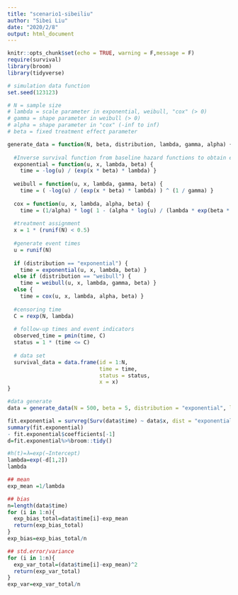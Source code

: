 ```yaml
---
title: "scenario1-sibeiliu"
author: "Sibei Liu"
date: "2020/2/8"
output: html_document
---
```


```r
knitr::opts_chunk$set(echo = TRUE, warning = F,message = F)
require(survival)
library(broom)
library(tidyverse)

```



```r
# simulation data function
set.seed(123123)

# N = sample size    
# lambda = scale parameter in exponential, weibull, "cox" (> 0)
# gamma = shape parameter in weibull (> 0)
# alpha = shape parameter in "cox" (-inf to inf)
# beta = fixed treatment effect parameter

generate_data = function(N, beta, distribution, lambda, gamma, alpha) {
  
  #Inverse survival function from baseline hazard functions to obtain event times
  exponential = function(u, x, lambda, beta) {
    time = -log(u) / (exp(x * beta) * lambda) }
  
  weibull = function(u, x, lambda, gamma, beta) {
    time = ( -log(u) / (exp(x * beta) * lambda) ) ^ (1 / gamma) }
  
  cox = function(u, x, lambda, alpha, beta) {
    time = (1/alpha) * log( 1 - (alpha * log(u) / (lambda * exp(beta * x))) ) }
  
  #treatment assignment
  x = 1 * (runif(N) < 0.5)
  
  #generate event times
  u = runif(N)
  
  if (distribution == "exponential") {
    time = exponential(u, x, lambda, beta) } 
  else if (distribution == "weibull") {
    time = weibull(u, x, lambda, gamma, beta) }
  else { 
    time = cox(u, x, lambda, alpha, beta) } 
  
  #censoring time
  C = rexp(N, lambda)
  
  # follow-up times and event indicators
  observed_time = pmin(time, C)
  status = 1 * (time <= C)
  
  # data set
  survival_data = data.frame(id = 1:N,
                             time = time,
                             status = status,
                             x = x)
}
```



```r
#data generate
data = generate_data(N = 500, beta = 5, distribution = "exponential", lambda = 0.1, gamma = 4, alpha = 4)

fit.exponential = survreg(Surv(data$time) ~ data$x, dist = "exponential") 
summary(fit.exponential)
- fit.exponential$coefficients[-1]
d=fit.exponential%>%broom::tidy()

#h(t)=λ=exp(−Intercept)
lambda=exp(-d[1,2])
lambda
```

```r
## mean 
exp_mean =1/lambda

## bias
n=length(data$time)
for (i in 1:n){
  exp_bias_total=data$time[i]-exp_mean
  return(exp_bias_total)
}
exp_bias=exp_bias_total/n

## std.error/variance
for (i in 1:n){
  exp_var_total=(data$time[i]-exp_mean)^2
  return(exp_var_total)
}
exp_var=exp_var_total/n


```

